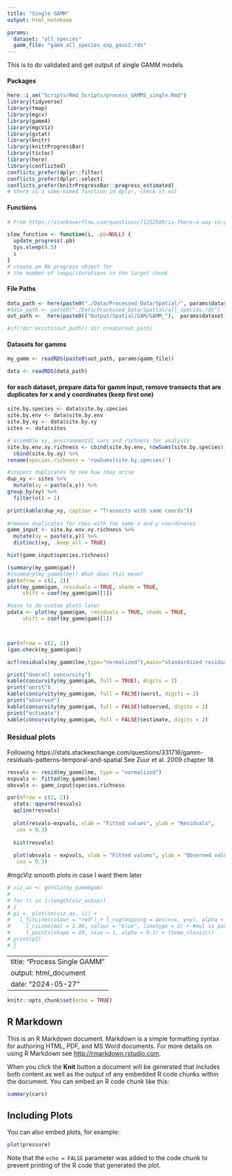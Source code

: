 ```yaml
---
title: "Single GAMM"
output: html_notebook

params:
  dataset: "all_species"
  gamm_file: "gamm_all_species_exp_gaus2.rds"
---
```


This is to do validated and get output of single GAMM models

#### Packages
```r
here::i_am("Scripts/Rmd_Scripts/process_GAMMS_single.Rmd")
library(tidyverse)
library(tmap)
library(mgcv)
library(gamm4)
library(mgcViz)
library(gstat)
library(knitr)
library(knitrProgressBar)
library(tictoc)
library(here)
library(conflicted)
conflicts_prefer(dplyr::filter)
conflicts_prefer(dplyr::select)
conflicts_prefer(knitrProgressBar::progress_estimated)
# there is a same-named function in dplyr, check it out
```
#### Functions
```r
# From https://stackoverflow.com/questions/71252509/is-there-a-way-to-get-progress-information-whan-a-chunk-is-running-in-rmarkdown

slow_function <- function(i, .pb=NULL) {  
  update_progress(.pb)  
  Sys.sleep(0.5)  
  i  
}
# create an R6 progress object for
# the number of loops/iterations in the target chunk
```

#### File Paths
```r

data_path <- here(paste0("./Data/Processed_Data/Spatial/", params$dataset, ".rds"))
#data_path <- paste0("./Data/Processed_Data/Spatial/all_species.rds")
out_path <-  here(paste0(("Output/Spatial/GAM/GAMM_"),  params$dataset), "/")

#if(!dir.exists(out_path)) dir.create(out_path)
```

#### Datasets for gamms
```r
my_gamm <- readRDS(paste0(out_path, params$gamm_file))

data <- readRDS(data_path)
```


#### for each dataset, prepare data for gamm input, remove transects that are duplicates for x and y coordinates (keep first one)
```r
site.by.species <- data$site.by.species
site.by.env <- data$site.by.env
site.by.xy <- data$site.by.xy
sites <- data$sites

# assemble xy, environmental vars and richness for analysis
site.by.env.xy.richness <- cbind(site.by.env, rowSums(site.by.species)) %>%
  cbind(site.by.xy) %>%
rename(species.richness = 'rowSums(site.by.species)')

#inspect duplicates to see how they arise
dup_xy <- sites %>%
  mutate(xy = paste(x,y)) %>%
group_by(xy) %>% 
  filter(n() > 1)

print(kable(dup_xy, caption = "Transects with same coords"))
  
#remove duplicates for rows with the same x and y coordinates
gamm_input <- site.by.env.xy.richness %>%
  mutate(xy = paste(x,y)) %>%
  distinct(xy, .keep_all = TRUE)

hist(gamm_input$species.richness)
```



```r
(summary(my_gamm$gam))
#(summary(my_gamm$lme)) What does this mean?
par(mfrow = c(2, 2))
plot(my_gamm$gam, residuals = TRUE, shade = TRUE, 
     shift = coef(my_gamm$gam)[1])

#save to do custom plots later
pdata <- plot(my_gamm$gam, residuals = TRUE, shade = TRUE, 
     shift = coef(my_gamm$gam)[1])



par(mfrow = c(2, 2))
(gam.check(my_gamm$gam))

acf(residuals(my_gamm$lme,type="normalized"),main="standardized residual ACF")

print("Overall concurvity")
kable(concurvity(my_gamm$gam, full = TRUE), digits = 2)
print("worst")
kable(concurvity(my_gamm$gam, full = FALSE)$worst, digits = 2)
print("observed")
kable(concurvity(my_gamm$gam, full = FALSE)$observed, digits = 2)
print("estimate")
kable(concurvity(my_gamm$gam, full = FALSE)$estimate, digits = 2)
```
### Residual plots 
Following https://stats.stackexchange.com/questions/331716/gamm-residuals-patterns-temporal-and-spatial
See Zuur et al. 2009 chapter 18
```r
resvals <- resid(my_gamm$lme, type = "normalized")
expvals <- fitted(my_gamm$lme)
obsvals <- gamm_input$species.richness

par(mfrow = c(2, 2))
  stats::qqnorm(resvals)
  qqline(resvals)
  
  plot(resvals~expvals, xlab = "Fitted values", ylab = "Residuals",
   cex = 0.3)
  
  hist(resvals)
  
  plot(obsvals ~ expvals, xlab = "Fitted values", ylab = "Observed values",
   cex = 0.3)
```
#mgcViz smooth plots in case I want them later
```r

# viz_as <- getViz(my_gamm$gam)
# 
# for (i in 1:length(viz_as$sp))
# {
# p1 <- plot(sm(viz_as, i)) +
#   l_fitLine(colour = "red") + l_rug(mapping = aes(x=x, y=y), alpha = 0.8) +
#     l_ciLine(mul = 1.96, colour = "blue", linetype = 2) + #mul is parameter to multiply SE for CL
#     l_points(shape = 19, size = 1, alpha = 0.1) + theme_classic()
# print(p1)
# }

```

---
title: "Process Single GAMM"
output: html_document
date: "2024-05-27"
---

```r
knitr::opts_chunk$set(echo = TRUE)
```

## R Markdown

This is an R Markdown document. Markdown is a simple formatting syntax for authoring HTML, PDF, and MS Word documents. For more details on using R Markdown see <http://rmarkdown.rstudio.com>.

When you click the **Knit** button a document will be generated that includes both content as well as the output of any embedded R code chunks within the document. You can embed an R code chunk like this:

```r
summary(cars)
```

## Including Plots

You can also embed plots, for example:

```r
plot(pressure)
```

Note that the `echo = FALSE` parameter was added to the code chunk to prevent printing of the R code that generated the plot.

